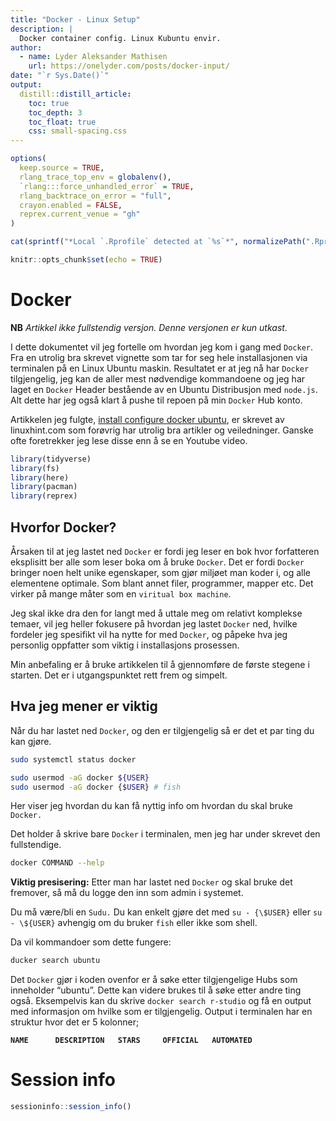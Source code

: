 ```yaml
---
title: "Docker - Linux Setup"
description: | 
  Docker container config. Linux Kubuntu envir. 
author: 
  - name: Lyder Aleksander Mathisen
    url: https://onelyder.com/posts/docker-input/
date: "`r Sys.Date()`"
output:
  distill::distill_article:
    toc: true
    toc_depth: 3
    toc_float: true
    css: small-spacing.css
---
```


```r
options(
  keep.source = TRUE,
  rlang_trace_top_env = globalenv(),
  `rlang:::force_unhandled_error` = TRUE,
  rlang_backtrace_on_error = "full",
  crayon.enabled = FALSE,
  reprex.current_venue = "gh"
)
```

```r
cat(sprintf("*Local `.Rprofile` detected at `%s`*", normalizePath(".Rprofile")))
```



```r
knitr::opts_chunk$set(echo = TRUE)

```


# Docker

**NB** *Artikkel ikke fullstendig versjon. Denne versjonen er kun utkast.*

I dette dokumentet vil jeg fortelle om hvordan jeg kom i gang med `Docker`.
Fra en utrolig bra skrevet vignette som tar for seg hele installasjonen via terminalen på en Linux Ubuntu maskin.
Resultatet er at jeg nå har `Docker` tilgjengelig, jeg kan de aller mest nødvendige kommandoene og jeg har laget en `Docker` Header bestående av en Ubuntu Distribusjon med `node.js`.
Alt dette har jeg også klart å pushe til repoen på min `Docker` Hub konto.

Artikkelen jeg fulgte, [install configure docker ubuntu](https://linuxhint.com/install_configure_docker_ubuntu/), er skrevet av linuxhint.com som forøvrig har utrolig bra artikler og veiledninger.
Ganske ofte foretrekker jeg lese disse enn å se en Youtube video.


```r
library(tidyverse)
library(fs)
library(here)
library(pacman)
library(reprex)
```

## Hvorfor Docker?

Årsaken til at jeg lastet ned `Docker` er fordi jeg leser en bok hvor forfatteren eksplisitt ber alle som leser boka om å bruke `Docker`.
Det er fordi `Docker` bringer noen helt unike egenskaper, som gjør miljøet man koder i, og alle elementene optimale. Som blant annet filer, programmer, mapper etc. Det virker på mange måter som en `viritual box machine`.

Jeg skal ikke dra den for langt med å uttale meg om relativt komplekse temaer, vil jeg heller fokusere på hvordan jeg lastet `Docker` ned, hvilke fordeler jeg spesifikt vil ha nytte for med `Docker`, og påpeke hva jeg personlig oppfatter som viktig i installasjons prosessen.

Min anbefaling er å bruke artikkelen til å gjennomføre de første stegene i starten.
Det er i utgangspunktet rett frem og simpelt.

## Hva jeg mener er viktig

Når du har lastet ned `Docker`, og den er tilgjengelig så er det et par ting du kan gjøre.

```bash

sudo systemctl status docker 

sudo usermod -aG docker ${USER}
sudo usermod -aG docker {$USER} # fish

```

Her viser jeg hvordan du kan få nyttig info om hvordan du skal bruke `Docker.`

Det holder å skrive bare `Docker` i terminalen, men jeg har under skrevet den fullstendige.

```bash

docker COMMAND --help
```

**Viktig presisering:** Etter man har lastet ned `Docker` og skal bruke det fremover, så må du logge den inn som admin i systemet.

Du må være/bli en `Sudu.` Du kan enkelt gjøre det med `su - {\$USER}` eller `su - \${USER}` avhengig om du bruker `fish` eller ikke som shell.

Da vil kommandoer som dette fungere:

```bash
ducker search ubuntu 
```

Det `Docker` gjør i koden ovenfor er å søke etter tilgjengelige Hubs som inneholder "ubuntu".
Dette kan videre brukes til å søke etter andre ting også.
Eksempelvis kan du skrive `docker search r-studio` og få en output med informasjon om hvilke som er tilgjengelig.
Output i terminalen har en struktur hvor det er 5 kolonner;

**`NAME      DESCRIPTION   STARS     OFFICIAL   AUTOMATED`**

<summary>

# Session info

</summary>

```r
sessioninfo::session_info()
```

</details>
